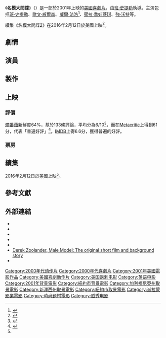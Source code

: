 {{noteTA
|T=zh-hk:非常索凸務;zh-tw:名模大間諜;
|G1=Show
|1=zh-hk:非常索凸務;zh-tw:名模大間諜;
}}
{{Infobox film
| name           = 名模大間諜
| original_name  = {{lang|en|''Zoolander''}}
| image          = Movie_poster_zoolander.jpg
| alt            = 
| caption        = 電影海報
| director       = [[班·史提勒|班·史提勒]]
| producer       = {{plainlist|
* [[史考特·魯丁|史考特·魯丁]]
* [[班·史提勒|班·史提勒]]
* {{link-en|Stuart Cornfeld|Stuart Cornfeld}}}}
| screenplay     = {{plainlist|
* {{link-en|Drake Sather|Drake Sather}}
* [[班·史提勒|班·史提勒]]
* {{link-en|John Hamburg|John Hamburg}}}}
| story          = {{plainlist|
* {{link-en|Drake Sather|Drake Sather}}
* [[班·史提勒|班·史提勒]]}}
| starring       = {{plainlist|
* [[班·史提勒|班·史提勒]]
* [[歐文·威爾森|歐文·威爾森]]
* [[威爾·法洛|威爾·法洛]]
* {{link-en|克莉絲汀·泰勒|Christine Taylor}}
* [[蜜拉·喬娃薇琪|蜜拉·喬娃薇琪]]
* [[傑瑞·史提勒|傑瑞·史提勒]]
* [[強·沃特|強·沃特]] }}
| music          = [[大衛·阿諾德|大衛·阿諾德]]
| cinematography = Barry Peterson
| editing        = Greg Hayden
| studio         = {{plainlist|
* [[威秀電影|威秀電影]]
* [[VH1|VH1 Films]]
* NPV Entertainment
* {{link-en|Red Hour Productions|Red Hour Productions}}
* [[史考特·魯丁|Scott Rudin Productions]]}}
| distributor    = [[派拉蒙電影|派拉蒙電影]]<!--- DO NOT add more distributors, see [[WP:FILMDIST|WP:FILMDIST]] --->
| released       = {{Film date|2001|09|28}}
| runtime        = 89分鐘<!--Theatrical runtime: 89:14--><ref>{{cite web | url=http://bbfc.co.uk/releases/zoolander-2001 | title=''ZOOLANDER'' (12) | work=[[British_Board_of_Film_Classification|British Board of Film Classification]] | date=2001-10-05 | accessdate=2014-12-27 | archive-date=2016-03-05 | archive-url=https://web.archive.org/web/20160305051705/http://bbfc.co.uk/releases/zoolander-2001 | dead-url=no }}</ref>
| country        = {{USA}}
| language       = [[英語|英語]]
| budget         = 2800萬美元
| gross          = 6078萬美元
| preceded_by    = 
| followed_by    = 《[[名模大間諜2|名模大間諜2]]》
| cn_name        = 超级名模
| hk_name        = 非常索凸務
| tw_name        = 名模大間諜
}}

《'''名模大間諜'''》（{{lang-en|''Zoolander''}}）是一部於2001年上映的[[美國|美國]][[喜劇片|喜劇片]]，由[[班·史提勒|班·史提勒]]執導。主演包括[[班·史提勒|班·史提勒]]、[[歐文·威爾森|歐文·威爾森]]、[[威爾·法洛|威爾·法洛]]<ref name="Zoolander">{{cite web|url=http://www.tcm.com/tcmdb/title/415761/Zoolander/full-credits.html|title=Zoolander|work=[[Turner_Classic_Movies|Turner Classic Movies]]|accessdate=2016-05-22|archive-date=2020-06-28|archive-url=https://web.archive.org/web/20200628211523/http://www.tcm.com/tcmdb/title/415761/Zoolander/full-credits.html|dead-url=yes}}</ref>、[[蜜拉·喬娃薇琪|蜜拉·喬娃薇琪]]、[[強·沃特|強·沃特]]等。

續集《[[名模大間諜2|名模大間諜2]]》在2016年2月12日於[[美國|美國]]上映<ref name="auto">{{cite web|title='Zoolander 2' Coming February 2016|url=http://www.slashfilm.com/zoolander-2-announced/|website=SlashFilm|accessdate=2015-03-10|archive-date=2020-11-29|archive-url=https://web.archive.org/web/20201129000118/https://www.slashfilm.com/zoolander-2-announced/|dead-url=no}}</ref>。

== 劇情 ==

== 演員 ==

== 製作 ==

== 上映 ==

=== 評價 ===
[[爛番茄|爛番茄]]新鮮度64%，基於133條評論，平均分為6/10<ref>{{cite web|url=http://www.rottentomatoes.com/m/zoolander/|title=Zoolander|date=2001-09-28|publisher=|accessdate=2015-03-23|archive-date=2020-11-14|archive-url=https://web.archive.org/web/20201114194922/https://www.rottentomatoes.com/m/zoolander|dead-url=no}}</ref>，而在[[Metacritic|Metacritic]]上得到61分，代表「普遍好評」<ref>{{cite web|url=http://www.metacritic.com/movie/zoolander|title=Zoolander|date=2001-09-28|publisher=|accessdate=2015-12-11|archive-date=2020-11-17|archive-url=https://web.archive.org/web/20201117081354/https://www.metacritic.com/movie/zoolander|dead-url=no}}</ref>，[[IMDB|IMDB]]上得6.6分，獲得普遍的好評。

=== 票房 ===

== 續集 ==
{{Main|名模大間諜2}}

2016年2月12日於[[美國|美國]]上映<ref name="auto"/>。

== 參考文獻 ==
{{Reflist|30em}}

== 外部連結 ==
* {{Imdb title|0196229|名模大間諜}}
* {{Tcmdb title|415761|名模大間諜}}
* {{Mojo title|zoolander|名模大間諜}}
*{{rotten-tomatoes|zoolander|名模大間諜}}
* {{Metacritic film|zoolander|名模大間諜}}
* [http://russellbates.com/work/zoolander/ Derek Zoolander, Male Model: The original short film and background story]{{Wayback|url=http://russellbates.com/work/zoolander/ |date=20201125030149 }}
* {{Imdb title|0291853|Derek Zoolander: Male Model}}

{{DEFAULTSORT:Zoolander}}
[[Category:2000年代动作片|Category:2000年代动作片]]
[[Category:2000年代喜劇片|Category:2000年代喜劇片]]
[[Category:2001年美國電影作品|Category:2001年美國電影作品]]
[[Category:美國喜劇動作片|Category:美國喜劇動作片]]
[[Category:美国讽刺电影|Category:美国讽刺电影]]
[[Category:英语电影|Category:英语电影]]
[[Category:2001年背景電影|Category:2001年背景電影]]
[[Category:紐約市背景電影|Category:紐約市背景電影]]
[[Category:加利福尼亞州取景電影|Category:加利福尼亞州取景電影]]
[[Category:新澤西州取景電影|Category:新澤西州取景電影]]
[[Category:紐約市取景電影|Category:紐約市取景電影]]
[[Category:派拉蒙影業電影|Category:派拉蒙影業電影]]
[[Category:時尚題材電影|Category:時尚題材電影]]
[[Category:威秀电影|Category:威秀电影]]